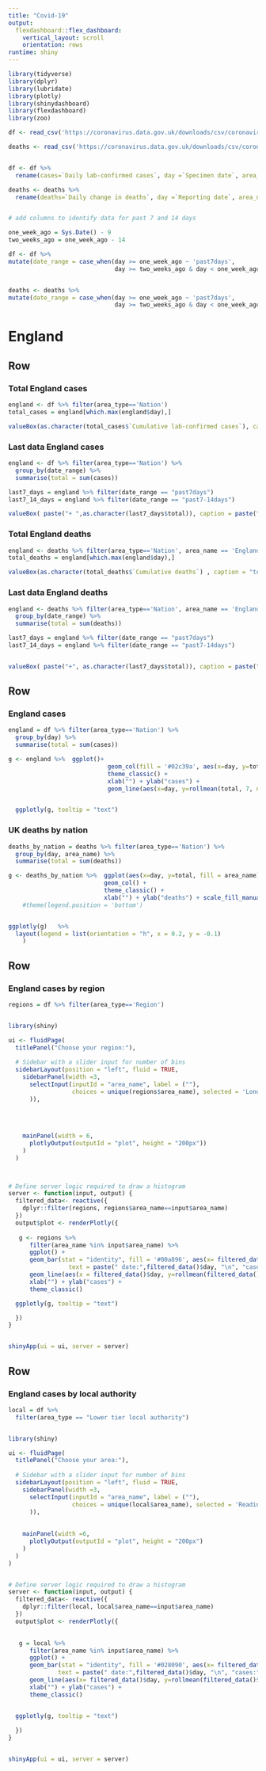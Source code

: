 ```yaml
---
title: "Covid-19"
output: 
  flexdashboard::flex_dashboard:
    vertical_layout: scroll
    orientation: rows
runtime: shiny
---
```



```r
library(tidyverse)
library(dplyr)
library(lubridate)
library(plotly)
library(shinydashboard)
library(flexdashboard)
library(zoo)

df <- read_csv('https://coronavirus.data.gov.uk/downloads/csv/coronavirus-cases_latest.csv')

deaths <- read_csv('https://coronavirus.data.gov.uk/downloads/csv/coronavirus-deaths_latest.csv')


df <- df %>%  
  rename(cases=`Daily lab-confirmed cases`, day =`Specimen date`, area_name='Area name', area_type = `Area type`)

deaths <- deaths %>%  
  rename(deaths=`Daily change in deaths`, day =`Reporting date`, area_name='Area name', area_type = `Area type`)


# add columns to identify data for past 7 and 14 days

one_week_ago = Sys.Date() - 9
two_weeks_ago = one_week_ago - 14

df <- df %>%
mutate(date_range = case_when(day >= one_week_ago ~ 'past7days',
                              day >= two_weeks_ago & day < one_week_ago ~ "past7-14days"))


deaths <- deaths %>%
mutate(date_range = case_when(day >= one_week_ago ~ 'past7days',
                              day >= two_weeks_ago & day < one_week_ago ~ "past7-14days"))

```


England
=======================================================================


Row {data-height=100}
-------------------------------------

### Total England cases


```r
england <- df %>% filter(area_type=='Nation')
total_cases = england[which.max(england$day),]

valueBox(as.character(total_cases$`Cumulative lab-confirmed cases`), caption = "total cases", color = "#05668d")

```

### Last data England cases


```r
england <- df %>% filter(area_type=='Nation') %>%
  group_by(date_range) %>% 
  summarise(total = sum(cases))

last7_days = england %>% filter(date_range == "past7days")
last7_14_days = england %>% filter(date_range == "past7-14days")

valueBox( paste("+ ",as.character(last7_days$total)), caption = paste("cases in last 7 days","(", last7_days$total - last7_14_days$total," from 2 weeks ago)"), color = "#05668d")

```

### Total England deaths


```r
england <- deaths %>% filter(area_type=='Nation', area_name == 'England')
total_deaths = england[which.max(england$day),]

valueBox(as.character(total_deaths$`Cumulative deaths`) , caption = "total deaths" , color = '#02c39a')

```


### Last data England deaths


```r
england <- deaths %>% filter(area_type=='Nation', area_name == 'England') %>%
  group_by(date_range) %>% 
  summarise(total = sum(deaths))

last7_days = england %>% filter(date_range == "past7days")
last7_14_days = england %>% filter(date_range == "past7-14days")


valueBox( paste("+", as.character(last7_days$total)), caption = paste("deaths in last 7 days","(", last7_days$total - last7_14_days$total," from 2 weeks ago)"), color = '#02c39a')

```



Row
-------------------------------------

### **England cases**

```r
england = df %>% filter(area_type=='Nation') %>%
  group_by(day) %>% 
  summarise(total = sum(cases))

g <- england %>%  ggplot()+
                            geom_col(fill = '#02c39a', aes(x=day, y=total, text = paste(" date:", day, "\n", "cases:", total))) +
                            theme_classic() +
                            xlab("") + ylab("cases") +
                            geom_line(aes(x=day, y=rollmean(total, 7, na.pad=TRUE)))


  ggplotly(g, tooltip = "text")

```


### **UK deaths by nation**

```r
deaths_by_nation = deaths %>% filter(area_type=='Nation') %>%
  group_by(day, area_name) %>% 
  summarise(total = sum(deaths))

g <- deaths_by_nation %>%  ggplot(aes(x=day, y=total, fill = area_name)) +
                           geom_col() + 
                           theme_classic() +
                           xlab("") + ylab("deaths") + scale_fill_manual(name = "",values = c("#02c39a", "#05668d", "#028090", "#00a896"))# +
    #theme(legend.position = 'bottom')


ggplotly(g)   %>%
  layout(legend = list(orientation = "h", x = 0.2, y = -0.1)
    )

```

Row {data-height=450}
-------------------------------------

### **England cases by region**


```r

regions = df %>% filter(area_type=='Region')


library(shiny)

ui <- fluidPage(
  titlePanel("Choose your region:"),
  
  # Sidebar with a slider input for number of bins 
  sidebarLayout(position = "left", fluid = TRUE,
    sidebarPanel(width =3,
      selectInput(inputId = "area_name", label = (""),
                  choices = unique(regions$area_name), selected = 'London'
      )),
    
    
    
    
    mainPanel(width = 6,
      plotlyOutput(outputId = "plot", height = "200px"))
    )
  )



# Define server logic required to draw a histogram
server <- function(input, output) {
  filtered_data<- reactive({
    dplyr::filter(regions, regions$area_name==input$area_name)
  })
  output$plot <- renderPlotly({
    
   g <- regions %>% 
      filter(area_name %in% input$area_name) %>%
      ggplot() +
      geom_bar(stat = "identity", fill = '#00a896', aes(x= filtered_data()$day, y= filtered_data()$cases, 
                 text = paste(" date:",filtered_data()$day, "\n", "cases:", filtered_data()$cases))) + 
      geom_line(aes(x = filtered_data()$day, y=rollmean(filtered_data()$cases, 7, na.pad=TRUE))) +
      xlab("") + ylab("cases") + 
      theme_classic() 

  ggplotly(g, tooltip = "text")

  })
}


shinyApp(ui = ui, server = server)
```


Row {data-height=450}
-------------------------------------

### **England cases by local authority** 

```r

local = df %>%  
  filter(area_type == "Lower tier local authority")


library(shiny)

ui <- fluidPage(
  titlePanel("Choose your area:"),
  
  # Sidebar with a slider input for number of bins 
  sidebarLayout(position = "left", fluid = TRUE,
    sidebarPanel(width =3,
      selectInput(inputId = "area_name", label = (""),
                  choices = unique(local$area_name), selected = 'Reading'
      )),
    
    
    mainPanel(width =6,
      plotlyOutput(outputId = "plot", height = "200px")
    )
  )
)


# Define server logic required to draw a histogram
server <- function(input, output) {
  filtered_data<- reactive({
    dplyr::filter(local, local$area_name==input$area_name)
  })
  output$plot <- renderPlotly({

    
   g = local %>% 
      filter(area_name %in% input$area_name) %>% 
      ggplot() +
      geom_bar(stat = "identity", fill = '#028090', aes(x= filtered_data()$day, y= filtered_data()$cases, 
              text = paste(" date:",filtered_data()$day, "\n", "cases:", filtered_data()$cases ))) + 
      geom_line(aes(x= filtered_data()$day, y=rollmean(filtered_data()$cases, 7, na.pad=TRUE))) +
      xlab("") + ylab("cases") + 
      theme_classic() 


  ggplotly(g, tooltip = "text")
    
  })
}


shinyApp(ui = ui, server = server)


```





